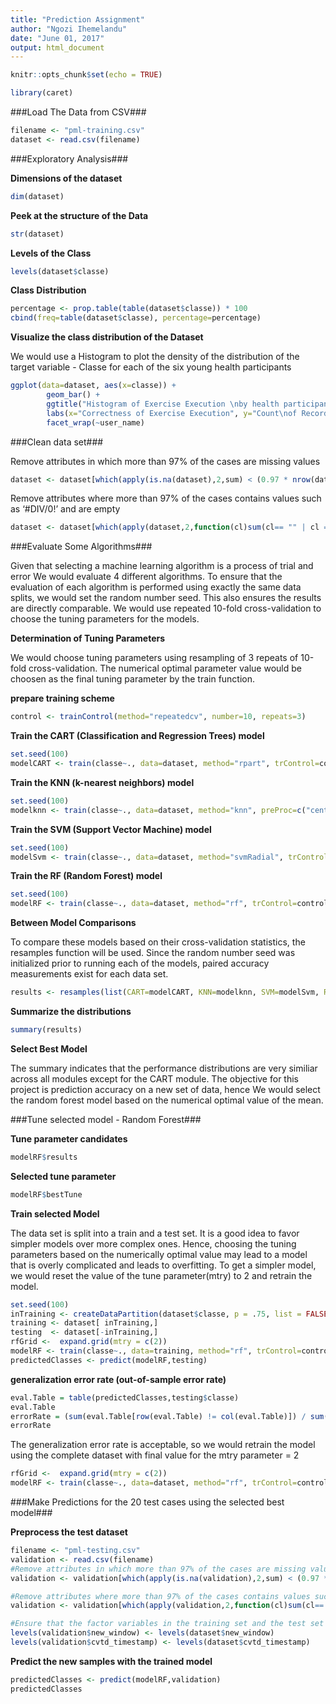 ```yaml
---
title: "Prediction Assignment"
author: "Ngozi Ihemelandu"
date: "June 01, 2017"
output: html_document
---
```


```r
knitr::opts_chunk$set(echo = TRUE)
```


```r
library(caret)
```

###Load The Data from CSV###

```r
filename <- "pml-training.csv"
dataset <- read.csv(filename)
```

###Exploratory Analysis###

**Dimensions of the dataset**
```r
dim(dataset)
```

**Peek at the structure of the Data**
```r
str(dataset)
```

**Levels of the Class**
```r
levels(dataset$classe)
```

**Class Distribution**
```r
percentage <- prop.table(table(dataset$classe)) * 100
cbind(freq=table(dataset$classe), percentage=percentage)
```

**Visualize the class distribution of the Dataset**

We would use a Histogram to plot the density of the distribution of the target variable - Classe 
for each of the six young health participants
```r
ggplot(data=dataset, aes(x=classe)) +
        geom_bar() +
        ggtitle("Histogram of Exercise Execution \nby health participants") +
        labs(x="Correctness of Exercise Execution", y="Count\nof Records") +
        facet_wrap(~user_name)
```

###Clean data set###

Remove attributes in which more than 97% of the cases are missing values
```r
dataset <- dataset[which(apply(is.na(dataset),2,sum) < (0.97 * nrow(dataset)))]
```

Remove attributes where more than 97% of the cases contains values such as '#DIV/0!' and are empty
```r
dataset <- dataset[which(apply(dataset,2,function(cl)sum(cl== "" | cl == "#DIV/0!")) < (0.97 * nrow(dataset)))]
```

###Evaluate Some Algorithms###

Given that selecting a machine learning algorithm is a process of trial and error We would evaluate 4 different algorithms. To ensure that the evaluation of each algorithm is performed using exactly the same data splits, we would set the random number seed. This also ensures the results are directly comparable. We would use repeated 10-fold cross-validation to choose the tuning parameters for the models. 

**Determination of Tuning Parameters**

We would choose tuning parameters using resampling of 3 repeats of 10-fold cross-validation. The numerical optimal parameter value would be choosen as the final tuning parameter by the train function.

**prepare training scheme**
```r
control <- trainControl(method="repeatedcv", number=10, repeats=3)
```

**Train the CART (Classification and Regression Trees) model**
```r
set.seed(100)
modelCART <- train(classe~., data=dataset, method="rpart", trControl=control)
```

**Train the KNN (k-nearest neighbors) model**
```r
set.seed(100)
modelknn <- train(classe~., data=dataset, method="knn", preProc=c("center","scale"), trControl=control)
```

**Train the SVM (Support Vector Machine) model**
```r
set.seed(100)
modelSvm <- train(classe~., data=dataset, method="svmRadial", trControl=control)
```

**Train the RF (Random Forest) model**
```r
set.seed(100)
modelRF <- train(classe~., data=dataset, method="rf", trControl=control)
```

**Between Model Comparisons**

To compare these models based on their cross-validation statistics, the resamples function will be used. Since the random number seed was initialized prior to running each of the models, paired accuracy measurements exist for each data set.

```r
results <- resamples(list(CART=modelCART, KNN=modelknn, SVM=modelSvm, RF=modelRF))
```

**Summarize the distributions**
```R
summary(results)
```

**Select Best Model**

The summary indicates that the performance distributions are very similiar across all modules except for the CART module. The objective for this project is prediction accuracy on a new set of data, hence We would select the random forest model based on the numerical optimal value of the mean. 

###Tune selected model - Random Forest###

**Tune parameter candidates**
```r
modelRF$results
```

**Selected tune parameter**
```r
modelRF$bestTune
```

**Train selected Model**

The data set is split into a train and a test set. It is a good idea to favor simpler models over more complex ones. Hence, choosing the tuning parameters based on the numerically optimal value may lead to a model that is overly complicated and leads to overfitting. To get a simpler model, we would reset the value of the tune parameter(mtry) to 2 and retrain the model.
```r
set.seed(100)
inTraining <- createDataPartition(dataset$classe, p = .75, list = FALSE)
training <- dataset[ inTraining,]
testing  <- dataset[-inTraining,]
rfGrid <-  expand.grid(mtry = c(2))
modelRF <- train(classe~., data=training, method="rf", trControl=control, tuneGrid=rfGrid, verboseIter = TRUE)
predictedClasses <- predict(modelRF,testing)
```

**generalization error rate (out-of-sample error rate)**
```r
eval.Table = table(predictedClasses,testing$classe)
eval.Table
errorRate = (sum(eval.Table[row(eval.Table) != col(eval.Table)]) / sum(eval.Table)) * 100
errorRate
```

The generalization error rate is acceptable, so we would retrain the model using the complete dataset with final value for the mtry parameter = 2
```r
rfGrid <-  expand.grid(mtry = c(2))
modelRF <- train(classe~., data=dataset, method="rf", trControl=control, tuneGrid=rfGrid, verboseIter = TRUE)
```

###Make Predictions for the 20 test cases using the selected best model###

**Preprocess the test dataset**
```r
filename <- "pml-testing.csv"
validation <- read.csv(filename)
#Remove attributes in which more than 97% of the cases are missing values
validation <- validation[which(apply(is.na(validation),2,sum) < (0.97 * nrow(validation)))]

#Remove attributes where more than 97% of the cases contains values such as '#DIV/0!' and are empty
validation <- validation[which(apply(validation,2,function(cl)sum(cl== "" | cl == "#DIV/0!")) < (0.97 * nrow(validation)))]

#Ensure that the factor variables in the training set and the test set have the same levels
levels(validation$new_window) <- levels(dataset$new_window)
levels(validation$cvtd_timestamp) <- levels(dataset$cvtd_timestamp)
```

**Predict the new samples with the trained model**
```r
predictedClasses <- predict(modelRF,validation)
predictedClasses
```